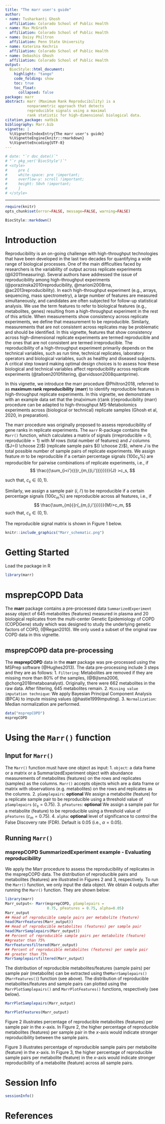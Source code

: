 ```yaml
---
title: "The marr user's guide"
author:
- name: Tusharkanti Ghosh
  affiliation: Colorado School of Public Health
- name: Max McGrath
  affiliation: Colorado School of Public Health
- name: Daisy Philtron
  affiliation: Penn State University
- name: Katerina Kechris
  affiliation: Colorado School of Public Health
- name: Debashis Ghosh
  affiliation: Colorado School of Public Health
output: 
  BiocStyle::html_document:
    highlight: "tango"
    code_folding: show
    toc: true
    toc_float: 
      collapsed: false
package: marr
abstract: marr (Maximum Rank Reproducibility) is a
          nonparametric approach that detects
          reproducible signals using a maximal
          rank statistic for high-dimensional biological data.
citation_package: natbib
bibliography: Marr.bib
vignette: |
  %\VignetteIndexEntry{The marr user's guide}
  %\VignetteEngine{knitr::rmarkdown}
  %\VignetteEncoding{UTF-8}  
---
```


```r
# date: "`r doc_date()`"
# "`r pkg_ver('BiocStyle')`"
# <style>
#     pre {
#     white-space: pre !important;
#     overflow-y: scroll !important;
#     height: 50vh !important;
#     }
# </style>
```
---


```r
require(knitr)
opts_chunk$set(error=FALSE, message=FALSE, warning=FALSE)
```

```r
BiocStyle::markdown()
```


# Introduction

Reproducibility is an on-going challenge with high-throughput technologies that
have been developed in the last two decades for quantifying a wide range of
biological processes. One of the main difficulties faced by researchers is the
variability of output across replicate experiments (@li2011measuring). Several
authors have addressed the issue of reproducibility among high-throughput
experiments (@porazinska2010reproducibility, @marioni2008rna,
@ac2013reproducibility). In each high-throughput experiment (e.g., arrays,
sequencing, mass spectrometry), a large number of features are measured
simultaneously, and candidates are often subjected for follow-up statistical
analysis. We use the term features to refer to biological features (e.g.,
metabolites, genes) resulting from a high-throughput experiment in the rest of
this article.  When measurements show consistency across replicate experiments,
we define that measurement to be reproducible. Similarly, measurements that are
not consistent across replicates may be problematic and should be identified. In
this vignette, features that show consistency across high-dimensional replicate
experiments are termed reproducible and the ones that are not consistent are
termed irreproducible.   The reproducibility of a high-throughput experiment
primarily depends on the technical variables, such as run time, technical
replicates, laboratory operators and biological variables, such as healthy and
diseased subjects. A critical step toward making optimal design choices is to
assess how these biological and technical variables affect reproducibility
across replicate experiments (@talloen2010filtering, 
@arvidsson2008quantprime).

In this vignette, we introduce the marr procedure @Philtron2018, referred to as
**maximum rank reproducibility** (**marr**) to identify reproducible features in
high-throughput replicate experiments. In this vignette, we demonstrate with an 
example data set that the (ma)ximum (r)ank (r)eproducibility (marr) procedure
can be adapted to high-throughput MS-Metabolomics experiments across
(biological or technical) replicate samples
(Ghosh et al, 2020, in preparation).

The marr procedure was originally proposed to assess reproducibility of gene
ranks in replicate experiments. The `marr` R-package contains the `Marr()`
function, which calculates  a matrix of signals ($\text{irreproducible}=0$,
$\text{reproducible}=1$) with $M$ rows (total number of features) and $J$
columns ($J={I \choose 2}$) (replicate sample pairs ${I \choose 2}$), where
$J$ is the total possible number of sample pairs of replicate experiments.
We assign feature $m$ to be reproducible if a certain percentage signals
($100c_s\%$) are reproducible for pairwise combinations of replicate
experiments, i.e.,
if $$ \frac{{\sum_{i<i'}{{{r_{m,{(i,i')}}}}}}}{J} >c_s, $$

such that, $c_s \in (0,1)$.

Similarly, we assign a sample pair $(i,~i')$ to be reproducible if a certain
percentage signals ($100c_m\%$) are reproducible across all features, i.e.,
if $$ \frac{\sum_{m}{{r{_{m,(i,i')}}}}}{M}>c_m, $$
such that, $c_s \in (0,1)$.

The reproducible signal matrix is shown in Figure 1 below.
```r
knitr::include_graphics("Marr_schematic.png")
```
# Getting Started

Load the package in R
```r
library(marr) 
```

# msprepCOPD Data

The **marr** package contains a pre-processed data `SummarizedExperiment` assay 
object of 645 metabolites (features) measured in plasma and 20 biological
replicates from the multi-center Genetic Epidemiology of COPD (COPDGene) study
which was designed to study the underlying genetic factors of COPD,
(@Regan2010). We only used a subset of the original raw COPD data in this
vignette.

## msprepCOPD data pre-processing

The **msprepCOPD** data  in the **marr** package was pre-processed using the
MSPrep software (@Hughes2013). The data pre-processing include $3$ steps and
they are as follows:
1. `Filtering`: Metabolites are removed if they are missing more
than $80\%$ of the samples, (@Bijlsma2006, @chong2018metaboanalyst).
Originally, there were 662 metabolites in the raw data. After filtering,
645 metabolites remain.
2. `Missing value imputation technique`: We apply Bayesian Principal Component
Analysis (BPCA) to impute missing values (@hastie1999imputing).
3. `Normalization`: Median normalization are performed.

```r
data("msprepCOPD")
msprepCOPD
```

# Using the `Marr()` function

## Input for `Marr()`
The `Marr()` function must have one object as input:
1. `object`: a data frame or a matrix or a SummarizedExperiment object with
abundance measurements of metabolites (features) on the rows and replicates
(samples) as the columns. `Marr()` accepts objects which are a data frame or
matrix with observations (e.g. metabolites) on the rows and replicates as the
columns.
2. `pSamplepairs`: **optional** We assign a metabolite (feature) for a replicate
sample pair to be reproducible using a threshold value of `pSamplepairs`
($c_s=0.75$).
3. `pFeatures`: **optional** We assign a sample pair for a metabolite (feature)
to be reproducible using a threshold value of `pFeatures` ($c_m=0.75$).
4. `alpha`: **optional** level of significance to control the False Discovery
rate (FDR). Default is $0.05$ (i.e., $\alpha=0.05$).

## Running `Marr()`

### msprepCOPD SummarizedExperiment example - Evaluating reproducibility

We apply the Marr procedure to assess the reproducibility of replicates in the
msprepCOPD data. The distribution of reproducible pairs and metabolites
(features) are illustrated in Figures 2 and 3, respectively.
To run the `Marr()` function, we only input the data object. We obtain 4 outputs
after running the `Marr()` function. They are shown below:

```r
library(marr)
Marr_output<- Marr(msprepCOPD, pSamplepairs =
                   0.75, pFeatures = 0.75, alpha=0.05)
Marr_output
## Head of reproducible sample pairs per metabolite (feature)
head(MarrFeatures(Marr_output))
## Head of reproducible metabolites (features) per sample pair
head(MarrSamplepairs(Marr_output))
## Percent of reproducible sample pairs per metabolite (feature)
##greater than 75%
MarrFeaturesfiltered(Marr_output)
## Percent of reproducible metabolites (features) per sample pair
## greater than 75%
MarrSamplepairsfiltered(Marr_output)
```
The distribution of reproducible metabolites/features (sample pairs) per sample
pair (metabolite) can be extracted using the` MarrSamplepairs()` 
(`MarrFeatures()`) function (see above). The distribution of reproducible
metabolites/features  and sample pairs can plotted using the
`MarrPlotSamplepairs()` and `MarrPlotFeatures()` functions, respectively (see
below).

```r
MarrPlotSamplepairs(Marr_output) 
```

```r
MarrPlotFeatures(Marr_output) 
```

Figure 2 illustrates percentage of
reproducible metabolites (features) per sample pair in the
$x$-axis.  In Figure 2, the higher percentage of reproducible metabolites
(features) per sample pair in the $x$-axis would indicate
stronger reproducibility between the sample pairs.

Figure 3 illustrates percentage of reproducible sample pairs
per metabolite (feature) in the $x$-axis.  In Figure 3, the higher
percentage of reproducible sample pairs per metabolite
(feature) in the $x$-axis would indicate stronger reproducibility
of a metabolite (feature) across all sample pairs.

# Session Info
```r
sessionInfo() 
```

# References
